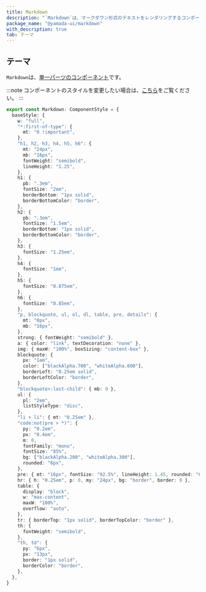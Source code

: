 ```yaml
---
title: Markdown
description: "`Markdown`は、マークダウン形式のテキストをレンダリングするコンポーネントです。"
package_name: "@yamada-ui/markdown"
with_description: true
tab: テーマ
---
```


## テーマ

`Markdown`は、[単一パーツのコンポーネント](/styled-system/theming/component-style#単一パーツのコンポーネント)です。

:::note
コンポーネントのスタイルを変更したい場合は、[こちら](/styled-system/theming/customize-theme#コンポーネントのスタイルを変更する)をご覧ください。
:::

```ts
export const Markdown: ComponentStyle = {
  baseStyle: {
    w: "full",
    "*:first-of-type": {
      mt: "0 !important",
    },
    "h1, h2, h3, h4, h5, h6": {
      mt: "24px",
      mb: "16px",
      fontWeight: "semibold",
      lineHeight: "1.25",
    },
    h1: {
      pb: ".3em",
      fontSize: "2em",
      borderBottom: "1px solid",
      borderBottomColor: "border",
    },
    h2: {
      pb: ".3em",
      fontSize: "1.5em",
      borderBottom: "1px solid",
      borderBottomColor: "border",
    },
    h3: {
      fontSize: "1.25em",
    },
    h4: {
      fontSize: "1em",
    },
    h5: {
      fontSize: "0.875em",
    },
    h6: {
      fontSize: "0.85em",
    },
    "p, blockquote, ul, ol, dl, table, pre, details": {
      mt: "0px",
      mb: "16px",
    },
    strong: { fontWeight: "semibold" },
    a: { color: "link", textDecoration: "none" },
    img: { maxW: "100%", boxSizing: "content-box" },
    blockquote: {
      px: "1em",
      color: ["blackAlpha.700", "whiteAlpha.600"],
      borderLeft: "0.25em solid",
      borderLeftColor: "border",
    },
    "blockquote>:last-child": { mb: 0 },
    ul: {
      pl: "2em",
      listStyleType: "disc",
    },
    "li + li": { mt: "0.25em" },
    "code:not(pre > *)": {
      py: "0.2em",
      px: "0.4em",
      m: 0,
      fontFamily: "mono",
      fontSize: "85%",
      bg: ["blackAlpha.200", "whiteAlpha.300"],
      rounded: "6px",
    },
    pre: { mt: "16px", fontSize: "92.5%", lineHeight: 1.45, rounded: "6px" },
    hr: { h: "0.25em", p: 0, my: "24px", bg: "border", border: 0 },
    table: {
      display: "block",
      w: "max-content",
      maxW: "100%",
      overflow: "auto",
    },
    tr: { borderTop: "1px solid", borderTopColor: "border" },
    th: {
      fontWeight: "semibold",
    },
    "th, td": {
      py: "6px",
      px: "13px",
      border: "1px solid",
      borderColor: "border",
    },
  },
}
```
